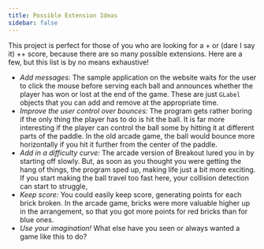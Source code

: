 ```yaml
---
title: Possible Extension Ideas
sidebar: false
---
```


This project is perfect for those of you who are looking for a $+$ or (dare I say it) $++$ score, because there are so many possible extensions. Here are a few, but this list is by no means exhaustive!

  - _Add messages:_ The sample application on the website waits for the user to click the mouse before serving each ball and announces whether the player has won or lost at the end of the game. These are just `GLabel` objects that you can add and remove at the appropriate time.
  - _Improve the user control over bounces:_ The program gets rather boring if the only thing the player has to do is hit the ball. It is far more interesting if the player can control the ball some by hitting it at different parts of the paddle. In the old arcade game, the ball would bounce more horizontally if you hit it further from the center of the paddle.
  - _Add in a difficulty curve:_ The arcade version of Breakout lured you in by starting off slowly. But, as soon as you thought you were getting the hang of things, the program sped up, making life just a bit more exciting. If you start making the ball travel too fast here, your collision detection can start to struggle,
  - _Keep score: _ You could easily keep score, generating points for each brick broken. In the arcade game, bricks were more valuable higher up in the arrangement, so that you got more points for red bricks than for blue ones.
  - _Use your imagination!_ What else have you seen or always wanted a game like this to do?

